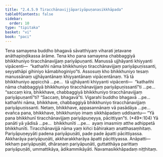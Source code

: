 ```yaml
---
title: "2.4.5.9 Tiracchānavijjāpariyāpuṇanasikkhāpada"
tableOfContents: false
sidebar:
  order: 10
type: "tipitaka"
basket: "vi"
book: "paci"
---
```



<DynamicBreadcrumb />

<Division number="1013" book="paci">

<Paragraph number="3071" book="paci">
Tena samayena buddho bhagavā sāvatthiyaṃ viharati jetavane anāthapiṇḍikassa ārāme. Tena kho pana samayena chabbaggiyā bhikkhuniyo tiracchānavijjaṃ pariyāpuṇanti. Manussā ujjhāyanti khiyyanti vipācenti—  “kathañhi nāma bhikkhuniyo tiracchānavijjaṃ pariyāpuṇissanti, seyyathāpi gihiniyo kāmabhoginiyo”ti.
</Paragraph>

<Paragraph number="3072" book="paci">
Assosuṃ kho bhikkhuniyo tesaṃ manussānaṃ ujjhāyantānaṃ khiyyantānaṃ vipācentānaṃ. Yā tā bhikkhuniyo appicchā …pe…  tā ujjhāyanti khiyyanti vipācenti—  “kathañhi nāma chabbaggiyā bhikkhuniyo tiracchānavijjaṃ pariyāpuṇissantī”ti …pe…  “saccaṃ kira, bhikkhave, chabbaggiyā bhikkhuniyo tiracchānavijjaṃ pariyāpuṇantī”ti? “Saccaṃ, bhagavā”ti. Vigarahi buddho bhagavā …pe…  kathañhi nāma, bhikkhave, chabbaggiyā bhikkhuniyo tiracchānavijjaṃ pariyāpuṇissanti. Netaṃ, bhikkhave, appasannānaṃ vā pasādāya …pe…  evañca pana, bhikkhave, bhikkhuniyo imaṃ sikkhāpadaṃ uddisantu—
</Paragraph>

</Division>
<Division number="1014" book="paci">

<Paragraph number="3073" book="paci">
<Emphasis>“Yā pana bhikkhunī tiracchānavijjaṃ pariyāpuṇeyya, pācittiyan”</Emphasis>ti. (*49*:<Emphasis>104</Emphasis>)
</Paragraph>

</Division>
<Division number="1015" book="paci">

<Paragraph number="3074" book="paci">
<Emphasis>Yā panā</Emphasis>ti yā yādisā …pe…  <Emphasis>bhikkhunī</Emphasis>ti …pe…  ayaṃ imasmiṃ atthe adhippetā bhikkhunīti.
</Paragraph>

<Paragraph number="3075" book="paci">
<Emphasis>Tiracchānavijjā</Emphasis> nāma yaṃ kiñci bāhirakaṃ anatthasaṃhitaṃ.
</Paragraph>

<Paragraph number="3076" book="paci">
<Emphasis>Pariyāpuṇeyyā</Emphasis>ti padena pariyāpuṇāti, pade pade āpatti pācittiyassa. Akkharāya pariyāpuṇāti, akkharakkharāya āpatti pācittiyassa.
</Paragraph>

</Division>
<Division number="1016" book="paci">

<Paragraph number="3077" book="paci">
Anāpatti—  lekhaṃ pariyāpuṇāti, dhāraṇaṃ pariyāpuṇāti, guttatthāya parittaṃ pariyāpuṇāti, ummattikāya, ādikammikāyāti.

</Paragraph>
</Division>

<Paragraph number="3078" type="center" book="paci">
Navamasikkhāpadaṃ niṭṭhitaṃ.
</Paragraph>